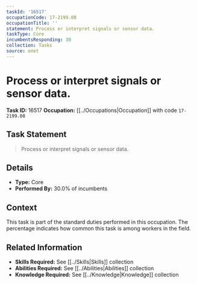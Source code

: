 ```yaml
---
taskId: '16517'
occupationCode: 17-2199.08
occupationTitle: ''
statement: Process or interpret signals or sensor data.
taskType: Core
incumbentsResponding: 30
collection: Tasks
source: onet
---
```

# Process or interpret signals or sensor data.

**Task ID:** 16517
**Occupation:** [[../Occupations|Occupation]] with code `17-2199.08`

## Task Statement

> Process or interpret signals or sensor data.

## Details

- **Type:** Core
- **Performed By:** 30.0% of incumbents

## Context

This task is part of the standard duties performed in this occupation. The percentage indicates how common this task is among workers in the field.

## Related Information

- **Skills Required:** See [[../Skills|Skills]] collection
- **Abilities Required:** See [[../Abilities|Abilities]] collection
- **Knowledge Required:** See [[../Knowledge|Knowledge]] collection
